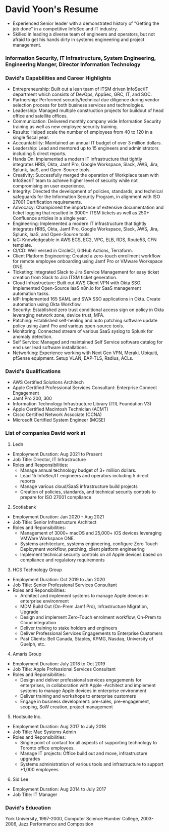 # David Yoon's Resume
- Experienced Senior leader with a demonstrated history of "Getting the job done" in a competitive InfoSec and IT industry. 
- Skilled in leading a diverse team of engineers and operators, but not afraid to get his hands dirty in systems engineering and project management.

### Information Security, IT Infrastructure, System Engineering, Engineering Manger, Director Information Technology

### David's Capabilities and Career Highlights
- Entrepreneurship: Built out a lean team of ITSM driven InfoSec/IT department which consists of DevOps, AppSec, GRC, IT, and SOC.
- Partnership: Performed security/technical due diligence during vendor selection process for both business services and technologies.
- Leadership: Managed multiple construction projects for buildout of head office and satellite offices.
- Communication: Delivered monthly company wide Information Security training as well as new employee security training.
- Results: Helped scale the number of employees from 40 to 120 in a single fiscal year.
- Accountability: Maintained an annual IT budget of over 3 million dollars.
- Leadership: Lead and mentored up to 15 engineers and administrators including 5 direct reports.
- Hands On: Implemented a modern IT infrastructure that tightly integrates HRIS, Okta, Jamf Pro, Google Workspace, Slack, AWS, Jira, Splunk, IaaS, and Open-Source tools.
- Creativity: Successfully merged the operation of Workplace team with InfoSec/IT team to achieve higher level of security while not compromising on user experience.
- Integrity: Directed the development of policies, standards, and technical safeguards for the Information Security Program, in alignment with ISO 27001 Certification requirements.
- Advocacy: Championed the importance of extensive documentation and ticket logging that resulted in 3000+ ITSM tickets as well as 250+ Confluence articles in a single year.
- Engineering: Implemented a modern IT infrastructure that tightly integrates HRIS, Okta, Jamf Pro, Google Workspace, Slack, AWS, Jira, Splunk, IaaS, and Open-Source tools.
- IaC: Knowledgeable in AWS ECS, EC2, VPC, ELB, RDS, Route53, CFN template.
- CI/CD: Well versed in CircleCI, GitHub Actions, Terraform.
- Client Platform Engineering: Created a zero-touch enrollment workflow for remote employee onboarding using Jamf Pro or VMware Workspace ONE.
- Ticketing: Integrated Slack to Jira Service Management for easy ticket creation from Slack to Jira ITSM ticket generation.
- Cloud Infrastructure: Built out AWS Client VPN with Okta SSO. Implemented Open-Source IaaS n8n.io for SaaS management automation tasks.
- IdP: Implemented 165 SAML and SWA SSO applications in Okta. Create automation using Okta Workflow.
- Security: Established zero trust conditional access sign on policy in Okta leveraging network zone, device trust, MFA.
- Patching: Established self-healing and auto patching software update policy using Jamf Pro and various open-source tools.
- Monitoring: Connected stream of various SaaS syslog to Splunk for anomaly detection.
- Self Service: Managed and maintained Self Service software catalog for end user lead software installations.
- Networking: Experience working with Next Gen VPN, Meraki, Ubiquiti, pfSense equipment. Setup VLAN, EAP-TLS, Radius, ACLs.

### David's Qualifications
- AWS Certified Solutions Architech 
- Apple Certified Professional Services Consultant: Enterprise Connect Engagement
- Jamf Pro 200, 300
- Information Technology Infrastructure Library (ITIL Foundation V3)
- Apple Certified Macintosh Technician (ACMT)
- Cisco Certified Network Associate (CCNA)
- Microsoft Certified System Engineer (MCSE)

### List of companies David work at

1. Ledn
- Employment Duration: Aug 2021 to Present
- Job Title: Director, IT Infrastructure
- Roles and Responsibilities:
    - Manage annual technology budget of 3+ million dollars.
    - Lead 15 InfoSec/IT engineers and operators including 5 direct reports
    - Manage various cloud/SaaS infrastructure build projects
    - Creation of policies, standards, and technical security controls to prepare for ISO 27001 compliance

2. Scotiabank
- Employment Duration: Jan 2020 - Aug 2021
- Job Title: Senior Infrastructure Architect 
- Roles and Reponsibilities:
    - Management of 3000+ macOS and 25,000+ iOS devices leveraging VMWare Workspace ONE.
    - Systems architecture, systems engineering, configure Zero Touch Deployment workflow, patching, client platform engineering
    - Implement technical security controls on all Apple devices based on compliance and regulatory requirements 

3. HCS Technology Group
- Employment Duration: Oct 2019 to Jan 2020
- Job Title: Senior Professional Services Consultant
- Roles and Reponsibilities: 
    - Architect and implement systems to manage Apple devices in enterprise environment
    - MDM Build Out (On-Prem Jamf Pro), Infrastructure Migration, Upgrade
    - Design and implement Zero-Touch enrolment workflow, On-Prem to Cloud integration
    - Deliver training to stake holders and engineers
    - Deliver Professional Services Engagements to Enterprise Customers
    - Past Clients: Bell Canada, Staples, KPMG, Nasdaq, University of Guelph, etc.

4. Amaris Group
- Employment Duration: July 2018 to Oct 2019
- Job Title: Apple Professional Services Consultant 
- Roles and Reponsibilities:
    - Design and deliver professional services engagements for enterprises, in collaboration with Apple
    -Architect and implement systems to manage Apple devices in enterprise environment
    - Deliver training and workshops to enterprise customers
    - Engage in business development: pre-sales, pre-engagement, scoping, SoW creation, project management

5. Hootsuite Inc.
- Employment Duration: Aug 2017 to July 2018
- Job Title: Mac Systems Admin 
- Roles and Reponsibilities:
    - Single point of contact for all aspects of supporting technology to Toronto office employees.
    - Manage IT projects: Office build out and move, infrastructure upgrades
    - Systems administration of various tools and infrastructure to support +1,000 employees

6. Sid Lee
- Employment Duration: Aug 2014 to July 2017
- Job Title: IT Manager

### David's Education
York University, 1997-2000, Computer Science
Humber College, 2003-2006, Jazz Performance and Composition
